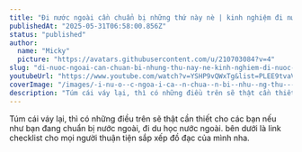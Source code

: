 ```yaml
---
title: "Đi nước ngoài cần chuẩn bị những thứ này nè | kinh nghiệm đi nước ngoài"
publishedAt: "2025-05-31T06:58:00.856Z"
status: "published"
author:
  name: "Micky"
  picture: "https://avatars.githubusercontent.com/u/210703084?v=4"
slug: "di-nuoc-ngoai-can-chuan-bi-nhung-thu-nay-ne-kinh-nghiem-di-nuoc-ngoai"
youtubeUrl: "https://www.youtube.com/watch?v=YSHP9vQWxTg&list=PLEE9tvaVbZbd1bSoKEhaRYaHP3nHNFbXU&index=2"
coverImage: "/images/-i-nu-o--c-ngoa-i-ca--n-chua--n-bi--nhu--ng-thu---na-y-ne----kinh-nghie--m--i-nu-o--c-ngoa--QzMT.png"
description: "Túm cái váy lại, thì có những điều trên sẽ thật cần thiết cho các bạn nếu như bạn đang chuẩn bị nước ngoài, đi du học nước ngoài. bên dưới là link checklist cho mọi người thuận tiện sắp xếp đồ đạc của mình nha."
---
```


Túm cái váy lại, thì có những điều trên sẽ thật cần thiết cho các bạn nếu như bạn đang chuẩn bị nước ngoài, đi du học nước ngoài. bên dưới là link checklist cho mọi người thuận tiện sắp xếp đồ đạc của mình nha.